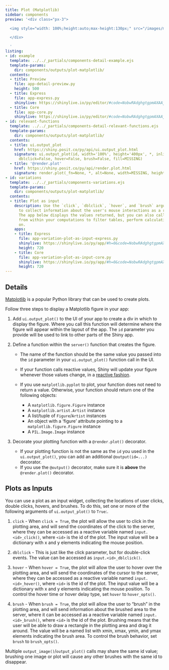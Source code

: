 ```yaml
---
title: Plot (Matplotlib)
sidebar: components
preview: '<div class="px-3">

  <img style="width: 100%;height:auto;max-height:130px;" src="/images/matplotlib.jpg">

  </div>

  '
listing:
- id: example
  template: ../../_partials/components-detail-example.ejs
  template-params:
    dir: components/outputs/plot-matplotlib/
  contents:
  - title: Preview
    file: app-detail-preview.py
    height: 500
  - title: Express
    file: app-express.py
    shinylive: https://shinylive.io/py/editor/#code=NobwRAdghgtgpmAXAAjFADugdOgnmAGlQGMB7CAFzkqVQGJkAxASQA0BZAURQCU4B3AE4BLKsigBncRGScAHukFwJUjOgA6EYTHSlBFZDCgV0AG1IVTwgEY5cZi+KlmKmgGaDSMZOiin4gujUAOYArsIQUtq6+sjmUAAmAPpBEGEREu6e3hIAFhG4yNF6BgCCmERKEAlwgkThmppqSeHIALzI4ThQwXBJbqbhCQAUmsjjncJYEeihFEkSVjWCo5DqhMjrAHKhMNa1yKRuyNYZ60QADEQAjBdXyABMFwCUBGMTXaRzs-MOFKt-davcZ0AA8oM0z0a1TgxwktQAbrVhjM5kQviY0ch4SphORnoh3uMAAJVZY4cz-PwUNrrUrIfISCikYKCWBAkHgonIGrHP7DAmciEyCaihLHDrxZKpdKRAXc0VGFTtHluYDraykBK4JJKiRJYLrAC60NForcwmCRCgchVLiwElC1j+EnlIrN4jkWEZ-z1RFRFCwEAFRBqkVEuDaABVBKE4FD3WabQ64PMKKJTHBVgAFPwBZDZkLhGTsSQ4oEKibJ+HzOSmKD7UyrUvK4bBKFgBMe8bV1NJXD1xurAAi1AkEYrEEr4yUFFCghkFuCQuhahV5XQw2a4SI8MESLqPLg1lCwWjsfjmg2YAo9gQKBvcDkFDAAF8jUA
  - title: Core
    file: app-core.py
    shinylive: https://shinylive.io/py/editor/#code=NobwRAdghgtgpmAXAAjFADugdOgnmAGlQGMB7CAFzkqVQEsZ1SAnC5GKC9AG1Iu7oAjHLh59kUAM7IeFADoQAZs1IwZUbvGbpqAcwCudCNIZNWyXlAAmAfR0QDRyQuWrkkgBZHcyUyzYAgphEzNRWcMxEhgoKGOg2hsgAvMiGOFC6cDaK3IZWABQKyMWpdFhG6PoUNpIC4cyFkHKEyM0AcvowghHIpIrIgk7NRAAMRACMI2PIAEwjAJQERSVppFWV1WIUjVvNi8UAxAA8RwrzMRDh-ZIRAG4R+RVVRGtcz+5wkpJ05POIy8UAAKhS4RHC8bYaChJZoBZBeSQUUi6ZiwPaHE4A5BXGQQ-J-DGnCAlEnY-opSy2eyOYz4rEkjhfZJk4DNQSkKy4GyMyQ2XTNAC6F1JJUUdF0RCgAA9mbIsJJ9IItpI6cSRRIpVgEdseUQnhQsBB8URwsY6BRcEkACrMfRwc5qkXS+VwaoUc3cOCNAAKGi0yG9ekMxIAslIbs4wA71RqXdUpdwoN1uI0w0z8rpzlH6SVnTdqrhE8nGgARajfC17YXq0IUfTMYli3SEi5xZlBdD5OIJOhEG7Me6RbFwQT6XTW232hQtMAWnS0WdwKUUMAAXwFQA
- id: relevant-functions
  template: ../../_partials/components-detail-relevant-functions.ejs
  template-params:
    dir: components/outputs/plot-matplotlib/
  contents:
  - title: ui.output_plot
    href: https://shiny.posit.co/py/api/ui.output_plot.html
    signature: ui.output_plot(id, width='100%', height='400px', *, inline=False, click=False,
      dblclick=False, hover=False, brush=False, fill=MISSING)
  - title: '@render.plot'
    href: https://shiny.posit.co/py/api/render.plot.html
    signature: render.plot(_fn=None, *, alt=None, width=MISSING, height=MISSING, **kwargs)
- id: variations
  template: ../../_partials/components-variations.ejs
  template-params:
    dir: components/outputs/plot-matplotlib/
  contents:
  - title: Plot as input
    description: Use the `click`, `dblclick`, `hover`, and `brush` arguments of `ui.output_plot()`
      to collect information about the user's mouse interactions as a reactive variable.
      The app below displays the values returned, but you can also call the values
      from within your computations to filter tables, perform calculations, and so
      on.
    apps:
    - title: Express
      file: app-variation-plot-as-input-express.py
      shinylive: https://shinylive.io/py/app/#h=0&code=NobwRAdghgtgpmAXGKAHVA6VBPMAaMAYwHsIAXOcpMASxlWICcyACGKM1AG2LK5oBGWbN14soAZxbcyAHQgAzRsRjSoXeI1SUA5gFcaEKXQbMWPKABMA+toj7DE+UpUsJAC0PYWJpqwCC6HgsjJSWcIzBBvLyaKjWBiwAvCwGWFA6cNYKXAaWABTyLMWpNBjEepyVtjxkhRAljSyyYKJy+M0NTcWE-IQA1kkAKox6cMEAxAA8U0XdLJYCXL00A8Oj4yzTs13d7sQAbhHrY5Mzc90Cox4ncFvnuywAlHgXzWAAwn39iC2vj2kKlUyNYKAAPEFHRgCDh0QpELj9P7SLhQQhwfZccKMW4vN4tAAiFSWdy+qx+fzegMqqGq4MhERhZDhLUWy0RyO4aIxxCxxxGYzxjxaAAlDhFfvgqWUgbSQfTrFCmSywO4DoxOaj0Zjsbj-o0WgAha7uSkAmU0ulwCGKxmwmDwq4eTXcnX8jZCp4xCDhBRuCJQ-KGOXBWWVYISOASCQ0UhPX6PAACoR9ESwtXy6jISRa-hYngkZGIOkYsBaXsevpRvHy8bejUsfpSFhsdgcRlr9ZK7GjyQWCmALQExEs2GsPYk1h0LQAul3igIaFwuH3G4OwIvl9YuLoyO5xzBZ975iiyBgJIQOBRGPkJ8FN1wKyeZBgwaiBHAuPCALKSKT5HQvTAJ95hfbB30-eFDSXFcABld3cFhbxgICQO6F9mT4OB4QABV0AwGl-XsDikaDlxYeD7D3ctjxKZMwjTek3irXp+lrBMT1CMg9EYBpg0qdNeGsFYBk7CA3no1NGAwJjKzgP02VY9j5xCOBuN4nwIDlQSQUU74xIklNsRk605Dkv01RvOtHkaLieL4rSBLaax9kDCtDIY6TZIbeSWCddxlJsko7I0-iz2cq49A8MST29OI+0CVBM3QBIaAjAMImCcIBD0HRcTAABfGcgA
      height: 720
    - title: Core
      file: app-variation-plot-as-input-core.py
      shinylive: https://shinylive.io/py/app/#h=0&code=NobwRAdghgtgpmAXGKAHVA6VBPMAaMAYwHsIAXOcpMASxlWICcyACGKM1AG2LK5oBGWbN14soAZxbcyAHQgAzRsRjSoXeI1SUA5gFcaEKXQbMWPKABMA+toj7DE+UpUsJAC0PYWJpqwCC6HgsjJSWcIzBBvLyaKjWBiwAvCwGWFA6cNYKXAaWABTyLMWpNBjEepyVtjxkhRAljSyyYKJy+M0NTcWE-IQA1kkAKox6cMEAxAA8U0XdLJYCXL00A8Oj4yzTs13d7sQAbhHrY5Mzc90Cox4ncFvnuywAlHgXzWAAwn39iC2vj2kKlUyNYKAAPEFHRgCDh0QpELj9P7SLhQQhwfZccKMW4vN4tAAiFSWdy+qx+fzegMqqGq4MhERhZDhLUWy0RyO4aIxxCxxxGYzxjxaAAlDhFfvgqWUgbSQfTrFCmSywO4DoxOaj0Zjsbj-o0WgAha7uSkAmU0ulwCGKxmwmDwq4eTXcnX8jZCp4xCDhBRuCJQ-KGOXBWWVYISOASCQ0UhPX6PAACoR9ESwtXy6jISRa-hYngkZGIOkYsBaXsevpRvHy8bejUsfpSFhsdgcRlr9ZK7GjyQWCmALQExEs2GsPYk1h0LQAul3igIaFwuH3G4OwIvl9YuLoyO5xzBZ975iiyBgJIQOBRGPkJ8FN1wKyeZBgwaiBHAuPCALKSKT5HQvTAJ95hfbB30-eFDSXFcABld3cFhbxgICQO6F9mT4OB4QABV0AwGl-XsDikaDlxYeD7D3ctjxKZMwjTek3irXp+lrBMT1CMg9EYBpg0qdNeGsFYBk7CA3no1NGAwJjKzgP02VY9j5xCOBuN4nwIDlQSQUU74xIklNsRk605Dkv01RvOtHkaLieL4rSBLaax9kDCtDIY6TZIbeSWCddxlJsko7I0-iz2cq49A8MST29OI+0CVBM3QBIaAjAMImCcIBD0HRcTAABfGcgA
      height: 720
---
```


:::{#example}
:::

:::{#relevant-functions}
:::

## Details

[Matplotlib](https://matplotlib.org/) is a popular Python library that can be used to create plots.

Follow three steps to display a Matplotlib figure in your app:


  1. Add `ui.output_plot()` to the UI of your app to create a div in which to display the figure.
  Where you call this function will determine where the figure will appear within the layout of the app.
  The `id` parameter you provide will be used to link to other parts of the Shiny app.

  2. Define a function within the `server()` function that creates the figure.

      - The name of the function should be the same value you passed into the `id` parameter
        in your `ui.output_plot()` function call in the UI.

      - If your function calls reactive values, Shiny will update your figure whenever those values change,
in a [reactive fashion](https://shiny.posit.co/py/docs/reactive-programming.html).

      - If you use `matplotlib.pyplot` to plot, your function does not need to return a value. Otherwise, your function should return one of the following objects:

          - A `matplotlib.figure.Figure` instance
          - A `matplotlib.artist.Artist` instance
          - A list/tuple of `Figure`/`Artist` instances
          - An object with a ‘figure’ attribute pointing to a `matplotlib.figure.Figure` instance
          - A `PIL.Image.Image` instance

  3. Decorate your plotting function with a `@render.plot()` decorator.

      - If your plotting function is not the same as the `id` you used in the `ui.output_plot()`, you can add an additional `@output(id=...)` decorator.
      - If you use the `@output()` decorator, make sure it is __above__ the `@render.plot()` decorator.


## Plots as Inputs


You can use a plot as an input widget, collecting the locations of user clicks, double clicks, hovers, and brushes. To do this, set one or more of the following arguments of `ui.output_plot()` to `True`:.

  1. `click` - When `click = True`, the plot will allow the user to click in the plotting area, and will send the coordinates of the click to the server, where they can be accessed as a reactive variable named `input.<id>_click()`, where `<id>` is the id of the plot. The input value will be a dictionary with x and y elements indicating the mouse position.

  2. `dblclick` - This is just like the click parameter, but for double-click events. The value can be accessed as `input.<id>_dblclick()`.

  3. `hover` - When `hover = True`, the plot will allow the user to hover over the plotting area, and will send the coordinates of the cursor to the server, where they can be accessed as a reactive variable named `input.<id>_hover()`, where `<id>` is the id of the plot. The input value will be a dictionary with x and y elements indicating the mouse position. To control the hover time or hover delay type, set `hover` to `hover_opts()`.

  4. `brush` - When `brush = True`, the plot will allow the user to “brush” in the plotting area, and will send information about the brushed area to the server, where it can be accessed as a reactive variable named `input.<id>_brush()`, where `<id>` is the id of the plot. Brushing means that the user will be able to draw a rectangle in the plotting area and drag it around. The value will be a named list with xmin, xmax, ymin, and ymax elements indicating the brush area. To control the brush behavior, set `brush` to `brush_opts()`.

  Multiple `output_image()`/`output_plot()` calls may share the same id value; brushing one image or plot will cause any other brushes with the same id to disappear.

:::{#variations}
:::
